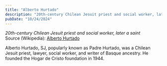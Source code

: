 ```yaml
---
title: "Alberto Hurtado"
description: "20th-century Chilean Jesuit priest and social worker, later a saint"
pubDate: "10/24/2024"
---
```


*20th-century Chilean Jesuit priest and social worker, later a saint*  
Source (Wikipedia): [Alberto Hurtado][1]

Alberto Hurtado, SJ, popularly known as Padre Hurtado, was a Chilean Jesuit priest, lawyer, social worker, and writer of Basque ancestry. He founded the Hogar de Cristo foundation in 1944.

[1]: https://en.wikipedia.org/wiki/Alberto_Hurtado
